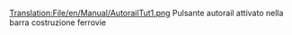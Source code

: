 [[Translation:File/en/Manual/AutorailTut1.png]]
Pulsante autorail attivato nella barra costruzione ferrovie
